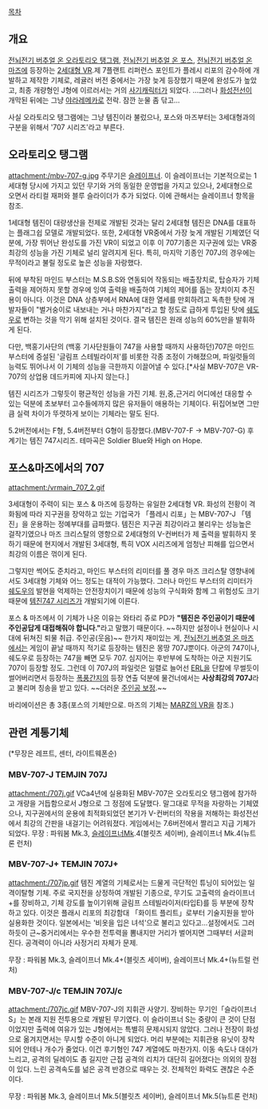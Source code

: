 [[목차]]

== 개요 ==
[[전뇌전기 버추얼 온 오라토리오 탱그램]], [[전뇌전기 버추얼 온 포스]], [[전뇌전기 버추얼 온 마즈]]에 등장하는 [[2세대형 VR]].제 7플랜트 리퍼런스 포인트가 플레시 리포의 감수하에 개발하고 제작한 기체로, 레귤러 버전 중에서는 가장 늦게 등장했기 때문에 완성도가 높았고, 최종 개량형인 J형에 이르러서는 거의 [[사기캐릭터]]가 되었다. ...그러나 [[화성전선]]이 개막된 뒤에는 그냥 [[야라레메카]]로 전락. 잠깐 눈물 좀 닦고...

사실 오라토리오 탱그램에는 그냥 템진이라 불렀으나, 포스와 마즈부터는 3세대형과의 구분을 위해서 '707 시리즈'라고 부른다.

== 오라토리오 탱그램 ==
attachment:/mbv-707-g.jpg
주무기은 [[슬레이프너]]. 이 슬레이프너는 기본적으로는 1세대형 당시에 가지고 있던 무기와 거의 동일한 운영법을 가지고 있으나, 2세대형으로 오면서 라티컬 재퍼와 블루 슬라이더가 추가 되었다. 이에 관해서는 슬레이프너 항목을 참조.

1세대형 템진이 대량생산을 전제로 개발된 것과는 달리 2세대형 템진은 DNA를 대표하는 플래그쉽 모델로 개발되었다. 또한, 2세대형 VR중에서 가장 늦게 개발된 기체였던 덕분에, 가장 뛰어난 완성도를 가진 VR이 되었고 이후 이 707기종은 지구권에 있는 VR중 최강의 성능을 가진 기체로 널리 알려지게 된다. 특히, 마지막 기종인 707J의 경우에는 무적이라고 불릴 정도로 높은 성능을 자랑했다.

뒤에 부착된 마인드 부스터는 M.S.B.S와 연동되어 작동되는 배출장치로, 탑승자가 기체 출력을 제어하지 못할 경우에 잉여 출력을 배출하여 기체의 제어를 돕는 장치이지 추진용이 아니다. 이것은 DNA 상층부에서 RNA에 대한 열세를 만회하려고 독촉한 탓에 개발자들이 "벌거숭이로 내보내는 거나 마찬가지"라고 할 정도로 급하게 투입된 탓에 [[쉐도우]]로 변하는 것을 막기 위해 설치된 것이다. 결국 템진은 원래 성능의 60%만을 발휘하게 된다.

다만, 백홍기사단의 (백홍 기사단원들이 747을 사용할 때까지 사용하던)707은 마인드 부스터에 증설된 '글림프 스테빌라이저'를 비롯한 각종 조정이 가해졌으며, 파일럿들의 능력도 뛰어나서 이 기체의 성능을 극한까지 이끌어낼 수 있다.[*사실 MBV-707은 VR-707의 상업용 데드카피에 지나지 않는다.]

템진 시리즈가 그렇듯이 평균적인 성능을 가진 기체. 원,중,근거리 어디에선 대응할 수 있는 덕분에 초보부터 고수들에까지 많은 유저들이 애용하는 기체이다. 뒤집어보면 그만큼 실력 차이가 뚜렷하게 보이는 기체라는 말도 된다.

5.2버전에서는 F형, 5.4버전부터 G형이 등장했다.(MBV-707-F -> MBV-707-G)
후계기는 템진 747시리즈. 테마곡은 Soldier Blue와 High on Hope.

== 포스&마즈에서의 707 ==
attachment:/vrmain_707_2.gif

3세대형이 주력이 되는 포스 & 마즈에 등장하는 유일한 2세대형 VR. 화성의 전황이 격화됨에 따라 지구권을 장악하고 있는 기업국가 「플레시 리포」는 MBV-707-J 「템진」을 운용하는 정예부대를 급파했다. 템진은 지구권 최강이라고 불리우는 성능높은 걸작기였으나 마즈 크리스탈의 영항으로 2세대형의 V-컨버터가 제 출력을 발휘하지 못하기 때문에 현지에서 개발된 3세대형, 특히 VOX 시리즈에게 엄청난 피해를 입으면서 최강의 이름은 꺾이게 된다.

그렇지만 썩어도 준치라고, 마인드 부스터의 리미터를 풀 경우 마즈 크리스탈 영향내에서도 3세대형 기체와 어느 정도는 대적이 가능했다. 그러나 마인드 부스터의 리미터가 [[쉐도우]]의 발현을 억제하는 안전장치이기 때문에 성능의 구식화와 함께 그 위험성도 크기 때문에 [[템진747 시리즈]]가 개발되기에 이른다.

포스 & 마즈에서 이 기체가 나온 이유는 와타리 쥬로 PD가 '''"템진은 주인공이기 때문에 주인공답게 대접해줘야 합니다."'''라고 말했기 때문이다. ~~하지만 설정이나 현실이나 시대에 뒤쳐진 퇴물 취급. 주인공(웃음)~~ 한가지 재미있는 게, [[전뇌전기 버추얼 온 마즈]]에서는 게임이 끝날 때까지 적기로 등장하는 템진은 몽땅 707J뿐이다. 아군의 747이나, 쉐도우로 등장하는 747을 빼면 모두 707. 심지어는 후반부에 도착하는 아군 지원기도 707이 등장할 정도. 그런데 이 707J의 파일럿은 일렬로 늘어선 [[ERL]]을 단칼에 무썰듯이 썰어버리면서 등장하는 [[폭풍간지]]의 등장 연출 덕분에 물건너에서는 '''사상최강의 707J'''라고 불리며 칭송을 받고 있다. ~~더러운 [[주인공 보정]].~~

바리에이션은 총 3종(포스의 기체만으로. 마즈의 기체는 [[MARZ의 VR]]을 참조.)

== 관련 계통기체 ==
(*무장은 레프트, 센터, 라이트웨폰순)

=== MBV-707-J TEMJIN 707J ===
attachment:/707j.gif
VCa4년에 실용화된 MBV-707은 오라토리오 탱그램에 참가하고 개량을 거듭함으로서 J형으로 그 정점에 도달했다. 말그대로 무적을 자랑하는 기체였으나, 지구권에서의 운용에 최적화되었던 본기가 V-컨버터의 작용을 저해하는 화성전선에서 최강의 간판을 내걸기는 어려워졌다. 게임에서는 7.6버전에서 짤리고 지급 기체가 되었다. 
무장 : 파워봄 Mk.3, [[슬레이프너]]Mk.4(블릿츠 세이버), 슬레이프너 Mk.4(뉴트론 런처)

=== MBV-707-J+ TEMJIN 707J+ ===
attachment:/707jp.gif
템진 계열의 기체로서는 드물게 극단적인 튜닝이 되어있는 일격이탈형 기체. 주로 국지전을 상정하여 개발된 기종으로, 무기도 고출력의 슬라이프너 +를 장비하고, 기체 강도를 높이기위해 글림프 스테빌라이저(타입E)를 등 부분에 장착하고 있다. 이것은 플래시 리포의 최강함대 「화이트 플리트」로부터 기술지원을 받아 실용화한 것이다. 일본에서는 '비옷을 입은 녀석'으로 불리고 있다고...설정에서도 그러하듯이 근~중거리에서는 우수한 전투력을 뽐내지만 거리가 벌어지면 그때부터 서글퍼진다. 공격력이 아니라 사정거리 자체가 문제.

무장 : 파워봄 Mk.3, 슬레이프너 Mk.4+(블릿츠 세이버), 슬레이프너 Mk.4+(뉴트럴 런처)

=== MBV-707-J/c TEMJIN 707J/c ===
attachment:/707jc.gif
MBV-707-J의 지휘관 사양기. 장비하는 무기인「슬라이프너 S」는 본래 지원 전투용으로 개발된 무기였다. 이 슬라이프너 S는 중량이 큰 것이 단점이었지만 출력에 여유가 있는 J형에서는 특별히 문제시되지 않았다. 그러나 전장이 화성으로 옮겨지면서는 무시할 수준이 아니게 되었다. 머리 부분에는 지휘관용 유닛이 장착되어 안테나 개수가 줄었다. 이건 후기형인 747 계열에도 마찬가지. 이동 속도나 대쉬가 느리고, 공격의 딜레이도 좀 길지만 근접 공격의 리치가 대단히 길어졌다는 의외의 장점이 있다. 느린 공격속도를 넒은 공격 반경으로 때우는 것. 전체적인 화력도 괜찮은 수준이다.

무장 : 파워봄 Mk.3, 슬레이프너 Mk.5(블릿츠 세이버), 슬레이프너 Mk.5(뉴트론 런처)
